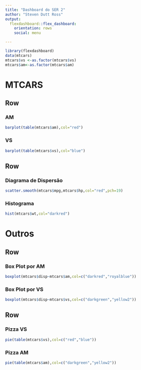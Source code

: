 ```yaml
---
title: "Dashboard do SER 2"
author: "Steven Dutt Ross"
output: 
  flexdashboard::flex_dashboard:
    orientation: rows
    social: menu

---
```


```r
library(flexdashboard)
data(mtcars)
mtcars$vs <-as.factor(mtcars$vs)
mtcars$am<-as.factor(mtcars$am)
```

MTCARS
=======================================================================

Row
-----------------------------------------------------------------------

### AM

```r
barplot(table(mtcars$am),col="red")
```


### VS 

```r
barplot(table(mtcars$vs),col="blue")
```

Row
-----------------------------------------------------------------------

### Diagrama de Dispersão 

```r
scatter.smooth(mtcars$mpg,mtcars$hp,col="red",pch=19)
```

### Histograma

```r
hist(mtcars$wt,col="darkred")
```

Outros
=======================================================================

Row
-----------------------------------------------------------------------

### Box Plot por AM

```r
boxplot(mtcars$disp~mtcars$am,col=c("darkred","royalblue"))
```

### Box Plot por VS

```r
boxplot(mtcars$disp~mtcars$vs,col=c("darkgreen","yellow2"))
```

Row
-----------------------------------------------------------------------

### Pizza VS

```r
pie(table(mtcars$vs),col=c("red","blue"))
```

### Pizza AM

```r
pie(table(mtcars$am),col=c("darkgreen","yellow2"))
```


